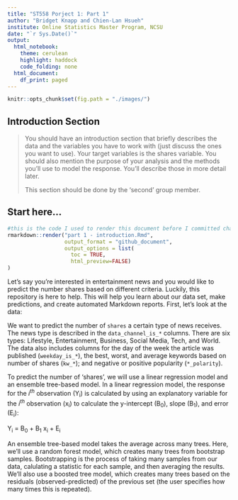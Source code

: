 ```yaml
---
title: "ST558 Porject 1: Part 1"
author: "Bridget Knapp and Chien-Lan Hsueh"
institute: Online Statistics Master Program, NCSU
date: "`r Sys.Date()`"
output:
  html_notebook:
    theme: cerulean
    highlight: haddock
    code_folding: none
  html_document:
    df_print: paged
---
```


```r
knitr::opts_chunk$set(fig.path = "./images/")
```


## Introduction Section

> You should have an introduction section that briefly describes the data and the variables you have to work with (just discuss the ones you want to use). Your target variables is the shares variable. You should also mention the purpose of your analysis and the methods you’ll use to model the response. You’ll describe those in more detail later. 
>
> This section should be done by the ‘second’ group member. 



## Start here...

```r
#this is the code I used to render this document before I committed changes to the repository
rmarkdown::render("part 1 - introduction.Rmd",
                  output_format = "github_document",
                  output_options = list(
                    toc = TRUE,
                    html_preview=FALSE) 
)

```

Let's say you're interested in entertainment news and you would like to predict the number shares based on different criteria. Luckily, this repository is here to help. This will help you learn about our data set, make predictions, and create automated Markdown reports. First, let's look at the data:

We want to predict the number of `shares` a certain type of news receives. The news type is described in the `data_channel_is_*` columns. There are six types: Lifestyle, Entertainment, Business, Social Media, Tech, and World. The data also includes columns for the day of the week the article was published (`weekday_is_*`), the best, worst, and average keywords based on number of shares (`kw_*`); and negative or positive popularity (`*_polarity`).

To predict the number of 'shares', we will use a linear regression model and an ensemble tree-based model. In a linear regression model, the response for the _i^th^_ observation (Y~i~) is calculated by using an explanatory variable for the _i^th^_ observation (x~i~) to calculate the y-intercept (B~0~), slope (B~1~), and error (E~i~):

Y~i~ = B~0~ + B~1~ x~i~ + E~i~

An ensemble tree-based model takes the average across many trees. Here, we'll use a random forest model, which creates many trees from bootstrap samples. Bootstrapping is the process of taking many samples from our data, calulating a statistic for each sample, and then averaging the results. We'll also use a boosted tree model, which creates many trees based on the residuals (observed-predicted) of the previous set (the user specifies how many times this is repeated).
